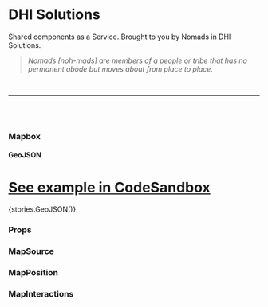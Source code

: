 

<Meta title="Components/Mapbox" component={Mapbox} />

# DHI Solutions

Shared components as a Service. Brought to you by Nomads in DHI Solutions.

> _Nomads [noh-mads] are members of a people or tribe that has no permanent abode but moves about from place to place._

<br />

---

<br />
<br />

### Mapbox

#### GeoJSON

# [See example in CodeSandbox](https://codesandbox.io/s/mapbox-geojson-zxdh0)

<Preview withToolbar>
  <Story name="GeoJSON">{stories.GeoJSON()}</Story>
</Preview>

### Props

<Props of={Mapbox} />

### MapSource

<Props of={MapSource} />

### MapPosition

<Props of={MapPosition} />

### MapInteractions

<Props of={MapInteractions} />
